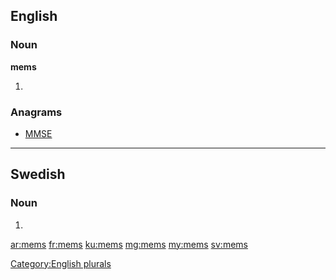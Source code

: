 ==English==

===Noun===
'''mems'''

# {{plural of|[[mem]]}}

===Anagrams===
* [[MMSE#English|MMSE]]

[[Category:English plurals]]

----

==Swedish==

===Noun===
{{head|sv|noun form}}

# {{sv-noun-form-indef-gen|mem}}

[[ar:mems]]
[[fr:mems]]
[[ku:mems]]
[[mg:mems]]
[[my:mems]]
[[sv:mems]]